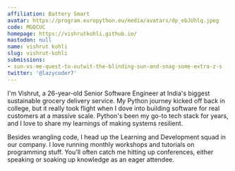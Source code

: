 ```yaml
---
affiliation: Battery Smart
avatar: https://program.europython.eu/media/avatars/dp_ebJUhlq.jpeg
code: MGQCUC
homepage: https://vishrutkohli.github.io/
mastodon: null
name: vishrut kohli
slug: vishrut-kohli
submissions:
- sun-vs-me-quest-to-outwit-the-blinding-sun-and-snag-some-extra-z-s
twitter: '@lazycoder7'
---
```


I'm Vishrut, a 26-year-old Senior Software Engineer at India's biggest sustainable grocery delivery service. My Python journey kicked off back in college, but it really took flight when I dove into building software for real customers at a massive scale. Python's been my go-to tech stack for years, and I love to share my learnings of making systems resilient.

Besides wrangling code, I head up the Learning and Development squad in our company. I love running monthly workshops and tutorials on programming stuff. You'll often catch me hitting up conferences, either speaking or soaking up knowledge as an eager attendee.
